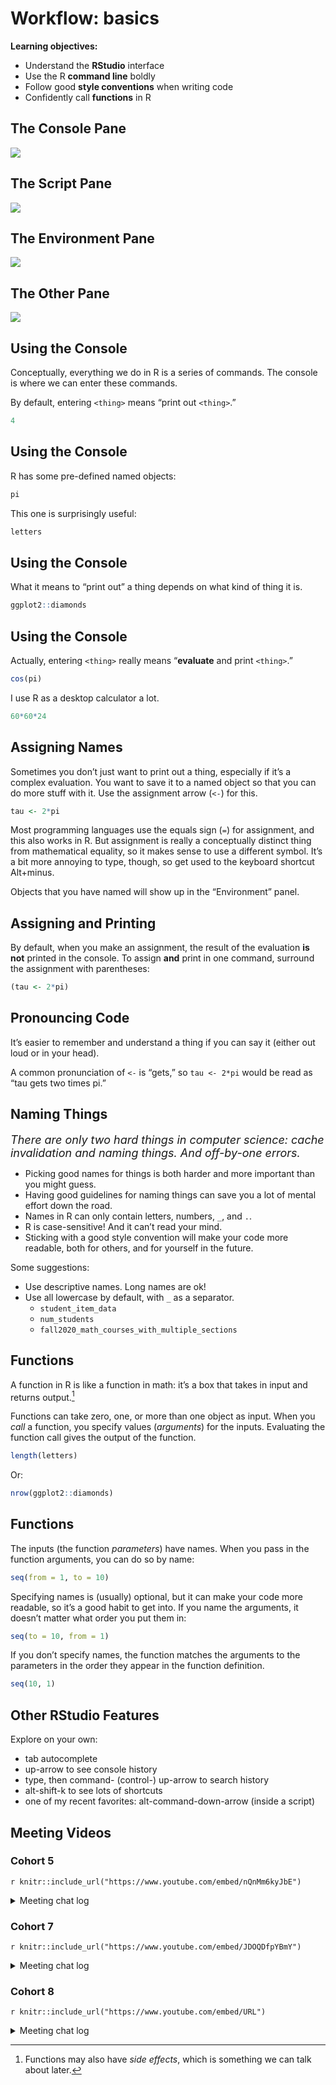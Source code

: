 # Workflow: basics

**Learning objectives:**

- Understand the **RStudio** interface
- Use the R **command line** boldly
- Follow good **style conventions** when writing code
- Confidently call **functions** in R

## The Console Pane 

![](images/console_pane.png)


## The Script Pane {.unlisted .unnumbered}


![](images/script_pane.png)

## The Environment Pane {.unlisted .unnumbered}


![](images/environment_pane.png)

## The Other Pane {.unlisted .unnumbered}


![](images/files_pane.png)

## Using the Console {.unlisted .unnumbered}

Conceptually, everything we do in R is a series of commands. The console is where we can enter these commands.

By default, entering `<thing>` means "print out `<thing>`."

```r
4
```

## Using the Console {.unlisted .unnumbered}

R has some pre-defined named objects:

```r
pi
```

This one is surprisingly useful:

```r
letters
```

## Using the Console {.unlisted .unnumbered}

What it means to "print out" a thing depends on what kind of thing it is.

```r
ggplot2::diamonds
```

## Using the Console {.unlisted .unnumbered}

Actually, entering `<thing>` really means "**evaluate** and print `<thing>`."

```r
cos(pi)
```

I use R as a desktop calculator a lot.

```r
60*60*24
```


## Assigning Names {.unlisted .unnumbered}

Sometimes you don't just want to print out a thing, especially if it's a complex evaluation. You want to save it to a named object so that you can do more stuff with it. 
Use the assignment arrow (`<-`) for this.

```r
tau <- 2*pi
```

Most programming languages use the equals sign (`=`) for assignment, and this also works in R. But assignment is really a conceptually distinct thing from mathematical equality, so it makes sense to use a different symbol. It's a bit more annoying to type, though, so get used to the keyboard shortcut Alt+minus.

Objects that you have named will show up in the "Environment" panel.

## Assigning and Printing {.unlisted .unnumbered}

By default, when you make an assignment, the result of the evaluation **is not** printed in the console. To assign **and** print in one command, surround the assignment with parentheses:

```r
(tau <- 2*pi)
```


## Pronouncing Code {.unlisted .unnumbered}

It's easier to remember and understand a thing if you can say it (either out loud or in your head). 

A common pronunciation of `<-` is "gets," so `tau <- 2*pi` would be read as
"tau gets two times pi."



## Naming Things

<font size="4"> *There are only two hard things in computer science: cache invalidation and naming things. And off-by-one errors.* </font>

- Picking good names for things is both harder and more important than you might guess.
- Having good guidelines for naming things can save you a lot of mental effort down the road.
- Names in R can only contain letters, numbers, `_`, and `.`.
- R is case-sensitive! And it can't read your mind.
- Sticking with a good style convention will make your code more readable, both for others, and for yourself in the future.
 
 Some suggestions:
 
- Use descriptive names. Long names are ok!
- Use all lowercase by default, with `_` as a separator.
  - `student_item_data`
  - `num_students`
  - `fall2020_math_courses_with_multiple_sections`



## Functions

A function in R is like a function in math: it's a box that takes in input and returns output.^[Functions may also have *side effects*, which is something we can talk about later.]

Functions can take zero, one, or more than one object as input. When you *call* a function, you specify values (*arguments*) for the inputs. Evaluating the function call gives the output of the function.

```r
length(letters)
```

Or:

```r
nrow(ggplot2::diamonds)
```

## Functions {.unlisted .unnumbered}

The inputs (the function *parameters*) have names. When you pass in the function arguments, you can do so by name:

```r
seq(from = 1, to = 10)
```

Specifying names is (usually) optional, but it can make your code more readable, so it's a good habit to get into. If you name the arguments, it doesn't matter what order you put them in:

```r
seq(to = 10, from = 1)
```

If you don't specify names, the function matches the arguments to the parameters in the order they appear in the function definition.

```r
seq(10, 1)
```

## Other RStudio Features {.unlisted .unnumbered}

Explore on your own:

- tab autocomplete
- up-arrow to see console history
- type, then command- (control-) up-arrow to search history
- alt-shift-k to see lots of shortcuts
- one of my recent favorites: alt-command-down-arrow (inside a script)

## Meeting Videos

### Cohort 5

`r knitr::include_url("https://www.youtube.com/embed/nQnMm6kyJbE")`

<details>
  <summary> Meeting chat log </summary>
  
```
00:14:44	Jon Harmon (jonthegeek):	Ignore the URL on these, I should have made my coworker crop those out since it isn't relevant outside of our work environment 🙃
00:47:00	Jon Harmon (jonthegeek):	?variable.names
00:58:53	Becki R. (she/her):	jon_doe is an object?
00:59:05	Wai-Yin:	Yes.
01:10:33	Becki R. (she/her):	Is there a list of verbal substitutions like "<- = get"?
01:16:05	Jon Harmon (jonthegeek):	Not yet! Some more will come up as we go through the book... and I plan on putting something together with them before too long!
01:16:56	Becki R. (she/her):	Nice!
01:20:44	docksbox@pm.me:	Thanks
01:22:41	Becki R. (she/her):	Thanks everyone! I will not be here next week.
```
</details>


### Cohort 7

`r knitr::include_url("https://www.youtube.com/embed/JDOQDfpYBmY")`

<details>
<summary> Meeting chat log </summary>

```
00:29:38	Dolleen Osundwa:	is a tibble similar to the table () function?
```
</details>


### Cohort 8

`r knitr::include_url("https://www.youtube.com/embed/URL")`

<details>
<summary> Meeting chat log </summary>

```
LOG
```
</details>
